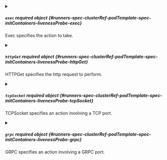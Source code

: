 


<details className="config-field" data-expandable="true">
<summary>

##### `exec` <span className="config-field-required" data-required="false">required</span> <span className="config-field-type">object</span> <span className="config-field-default"></span> <span className="config-field-enum"></span> {#runners-spec-clusterRef-podTemplate-spec-initContainers-livenessProbe-exec}

Exec specifies the action to take.

</summary>

<PartialExecreference />


</details>



<details className="config-field" data-expandable="true">
<summary>

##### `httpGet` <span className="config-field-required" data-required="false">required</span> <span className="config-field-type">object</span> <span className="config-field-default"></span> <span className="config-field-enum"></span> {#runners-spec-clusterRef-podTemplate-spec-initContainers-livenessProbe-httpGet}

HTTPGet specifies the http request to perform.

</summary>

<PartialHttpGetreference />


</details>



<details className="config-field" data-expandable="true">
<summary>

##### `tcpSocket` <span className="config-field-required" data-required="false">required</span> <span className="config-field-type">object</span> <span className="config-field-default"></span> <span className="config-field-enum"></span> {#runners-spec-clusterRef-podTemplate-spec-initContainers-livenessProbe-tcpSocket}

TCPSocket specifies an action involving a TCP port.

</summary>

<PartialTcpSocketreference />


</details>



<details className="config-field" data-expandable="true">
<summary>

##### `grpc` <span className="config-field-required" data-required="false">required</span> <span className="config-field-type">object</span> <span className="config-field-default"></span> <span className="config-field-enum"></span> {#runners-spec-clusterRef-podTemplate-spec-initContainers-livenessProbe-grpc}

GRPC specifies an action involving a GRPC port.

</summary>

<PartialGrpcreference />


</details>


<PartialInitialDelaySeconds />


<PartialTimeoutSeconds />


<PartialPeriodSeconds />


<PartialSuccessThreshold />


<PartialFailureThreshold />


<PartialTerminationGracePeriodSeconds />
